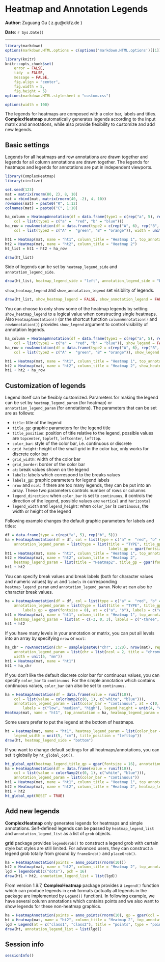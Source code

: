 <!--
%\VignetteEngine{knitr}
%\VignetteIndexEntry{5. Heatmap and Annotation Legends}
-->

Heatmap and Annotation Legends
========================================

**Author**: Zuguang Gu ( z.gu@dkfz.de )

**Date**: `r Sys.Date()`

-------------------------------------------------------------

```r
library(markdown)
options(markdown.HTML.options = c(options('markdown.HTML.options')[[1]], "toc"))

library(knitr)
knitr::opts_chunk$set(
    error = FALSE,
    tidy  = FALSE,
    message = FALSE,
    fig.align = "center",
    fig.width = 5,
    fig.height = 5)
options(markdown.HTML.stylesheet = "custom.css")

options(width = 100)
```

The legends for heatmaps are composed with a color bar, labels and titles. **ComplexHeatmap** automatically generates legends
according to the input matrix and annotations, while also provide flexibility to customize and add new legends.


## Basic settings

Legends for all heatmaps and row annotations are drawn together and legends for all column annotations are drawn together. 
The legends for heatmaps and legends for annotations are put in independent viewports.

```r
library(ComplexHeatmap)
library(circlize)

set.seed(123)
mat = matrix(rnorm(80, 2), 8, 10)
mat = rbind(mat, matrix(rnorm(40, -2), 4, 10))
rownames(mat) = paste0("R", 1:12)
colnames(mat) = paste0("C", 1:10)

ha_column = HeatmapAnnotation(df = data.frame(type1 = c(rep("a", 5), rep("b", 5))), 
    col = list(type1 = c("a" =  "red", "b" = "blue")))
ha_row = rowAnnotation(df = data.frame(type2 = c(rep("A", 6), rep("B", 6))), 
    col = list(type2 = c("A" =  "green", "B" = "orange")), width = unit(1, "cm"))

ht1 = Heatmap(mat, name = "ht1", column_title = "Heatmap 1", top_annotation = ha_column)
ht2 = Heatmap(mat, name = "ht2", column_title = "Heatmap 2")
ht_list = ht1 + ht2 + ha_row

draw(ht_list)
```

Side of legends can be set by `heatmap_legend_side` and `annotation_legend_side`.

```r
draw(ht_list, heatmap_legend_side = "left", annotation_legend_side = "bottom")
```

`show_heatmap_legend` and `show_annotation_legend` set visibility of legends.


```r
draw(ht_list, show_heatmap_legend = FALSE, show_annotation_legend = FALSE)
```

You can choose to only show some of the heatmap legends by setting `show_heatmap_legend` to 
a logical value when constructing single heatmaps.
Also `HeatmapAnnotation()` (or the shortcut function `columnAnnotation()` and `rowAnnotation()`) provides
`show_legend` argument to control visibility of annotation legends.

```r
ha_column = HeatmapAnnotation(df = data.frame(type1 = c(rep("a", 5), rep("b", 5))), 
    col = list(type1 = c("a" =  "red", "b" = "blue")), show_legend = FALSE)
ha_row = rowAnnotation(df = data.frame(type2 = c(rep("A", 6), rep("B", 6))), 
    col = list(type2 = c("A" =  "green", "B" = "orange")), show_legend = FALSE, width = unit(1, "cm"))

ht1 = Heatmap(mat, name = "ht1", column_title = "Heatmap 1", top_annotation = ha_column)
ht2 = Heatmap(mat, name = "ht2", column_title = "Heatmap 2", show_heatmap_legend = FALSE)
ht1 + ht2 + ha_row
```

## Customization of legends

Legend itself can be flexibly customized. Parameters for making the legend can be set by `heatmap_legend_param` 
(for heatmap) or `annotation_legend_param` (for annotations).
The parameters that can be set are as follows:

- `title`: title of the legend
- `title_gp`: graphic parameters for the legend title
- `title_position`: position of title relative to the legend, possible values are `topcenter`, `topleft`, `leftcenter`, `lefttop`.
- `color_bar`: style of the color bar, i.e. continuous or discrete
- `grid_height`: height of the small grid in the color bar, only works for discrete color bar
- `grid_width`: width of the color bar
- `grid_border`: border of the color bar
- `at`: break values shown on the legend
- `labels`: labels which correspond to the breaks values
- `labels_gp`: graphic parameters for legend labels
- `nrow` and `ncol`: if there are too many legends, they can be put into an array. These two parameters controls number of rows or columns
- `legend_direction`: when `color_bar` is set to `continuous`, it controls the direction of the legend, possible values are `vertical` and `horizontal`
- `legend_width` and `legend_height`: when `color_bar` is `continuous`, the width or height of the legend


Following example changes the default graphic parameters for labels and titles:

```r
df = data.frame(type = c(rep("a", 5), rep("b", 5)))
ha = HeatmapAnnotation(df = df, col = list(type = c("a" =  "red", "b" = "blue")),
    annotation_legend_param = list(type = list(title = "TYPE", title_gp = gpar(fontsize = 14), 
                                               labels_gp = gpar(fontsize = 8))))
ht1 = Heatmap(mat, name = "ht1", column_title = "Heatmap 1", top_annotation = ha)
ht2 = Heatmap(mat, name = "ht2", column_title = "Heatmap 2", 
    heatmap_legend_param = list(title = "Heatmap2", title_gp = gpar(fontsize = 8), labels_gp = gpar(fontsize = 14)))
ht1 + ht2
```

You can specify break values and break labels (both for character values and numeric values) by `at` and `labels` 
in corresponding `heatmap_legend_param` and `annotation_legend_param`. Note `at` can also be character break values.

```r
ha = HeatmapAnnotation(df = df, col = list(type = c("a" =  "red", "b" = "blue")),
    annotation_legend_param = list(type = list(title = "TYPE", title_gp = gpar(fontsize = 14), 
        labels_gp = gpar(fontsize = 8), at = c("a", "b"), labels = c("A", "B"))))
ht1 = Heatmap(mat, name = "ht1", column_title = "Heatmap 1", top_annotation = ha,
    heatmap_legend_param = list(at = c(-3, 0, 3), labels = c("-three", "zero", "+three")))
ht1 + ht2
```

If you have many levels in your annotation or matrix, you can put all levels into an array by specifying
`nrow` or `ncol`:

```r
ha_chr = rowAnnotation(chr = sample(paste0("chr", 1:20), nrow(mat), replace = TRUE),
    annotation_legend_param = list(chr = list(ncol = 2, title = "chromosome", title_position = "topcenter")),
    width = unit(5, "mm"))
ht1 = Heatmap(mat, name = "ht1")
ht1 + ha_chr
```

If you don't like the default discrete color bar for continuous values, you can specify `color_bar` to `continuous`.
For the simple annotation which contains continuous values, `color_bar` can also be set to `continuous`.

```r
ha = HeatmapAnnotation(df = data.frame(value = runif(10)), 
    col = list(value = colorRamp2(c(0, 1), c("white", "blue"))), 
    annotation_legend_param = list(color_bar = "continuous", at = c(0, 0.5, 1), 
        labels = c("low", "median", "high"), legend_height = unit(4, "cm")))
Heatmap(mat, name = "ht1", top_annotation = ha, heatmap_legend_param = list(color_bar = "continuous"))
```

Some users prefer to put the legend at the bottom of heatmaps.

```r
ht = Heatmap(mat, name = "ht1", heatmap_legend_param = list(color_bar = "continuous", legend_direction = "horizontal",
    legend_width = unit(5, "cm"), title_position = "lefttop"))
draw(ht, heatmap_legend_side = "bottom")
```

If you want to change default settings for all heatmaps/annotations, you can set it globally by `ht_global_opt()`.

```r
ht_global_opt(heatmap_legend_title_gp = gpar(fontsize = 16), annotation_legend_labels_gp = gpar(fontface = "italic"))
ha = HeatmapAnnotation(df = data.frame(value = runif(10)), 
    col = list(value = colorRamp2(c(0, 1), c("white", "blue"))), 
    annotation_legend_param = list(color_bar = "continuous"))
ht1 = Heatmap(mat, name = "ht1", column_title = "Heatmap 1", top_annotation = ha)
ht2 = Heatmap(mat, name = "ht2", column_title = "Heatmap 2", heatmap_legend_param = list(title_gp = gpar(fontsize = 8)))
ht1 + ht2
ht_global_opt(RESET = TRUE)
```

## Add new legends

**ComplexHeatmap** only generates legends for heatmaps and simple annotations. Self-defined legends
can be passed by `heatmap_legend_list` and `annotation_legend_list` as a list of `grob` objects.

**grid** package provides `legendGrob()` to construct a legend grob with certain style but
styles are still limited. For advanced users, they can construct a legend grob totally from ground by `frameGrob()`
and `placeGrob()`.

```r
ha = HeatmapAnnotation(points = anno_points(rnorm(10)))
ht2 = Heatmap(mat, name = "ht2", column_title = "Heatmap 2", top_annotation = ha, show_heatmap_legend = FALSE)
lgd = legendGrob(c("dots"), pch = 16)
draw(ht1 + ht2, annotation_legend_list = list(lgd))
```

From version 1.9.7, **ComplexHeatmap** package provides a `Legend()` function which can produce legends in `grob` formats
(actually all legends in the package are implemented by `Legend()` function).
In following example, we have several column annotations which contains points and we also want to show legends
for these non-heatmap graphics.

```r
ha = HeatmapAnnotation(points = anno_points(rnorm(10), gp = gpar(col = rep(2:3, each = 5))))
ht = Heatmap(mat, name = "ht2", column_title = "Heatmap 2", top_annotation = ha)
lgd = Legend(at = c("class1", "class2"), title = "points", type = "points", legend_gp = gpar(col = 2:3))
draw(ht, annotation_legend_list = list(lgd))
```

## Session info

```r
sessionInfo()
```
